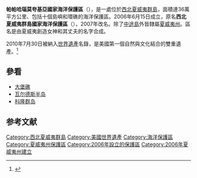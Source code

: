 {{Infobox Protected area
| name = 帕帕哈瑙莫夸基亞國家海洋保護區<br />Papahānaumokuākea Marine National Monument
| iucn_category = III <!--Note: site is not listed in IUCN database, but appears to conform with Category III-->
| photo = NHINM.png
| photo_caption = 保護區的大致範圍
| location = [[夏威夷州|夏威夷州]][[檀香山市縣|檀香山市縣]]／[[美國本土外小島嶼|美國本土外小島嶼]][[中途島|中途島]]
| nearest_city = {{USA}}[[夏威夷州|夏威夷州]][[檀香山|檀香山]]
| lat_d = 25
| lat_m = 42
| lat_s = 00
| lat_NS = N
| long_d = 171
| long_m = 44
| long_s = 00
| long_EW = W
| area = 360,000平方公里
| established = 2006年6月15日
| visitation_num =
| visitation_year =
| governing_body = [[美国国家海洋和大气管理局|美国国家海洋和大气管理局]]、[[美國漁業與野生動物局|美國漁業與野生動物局]]、[[夏威夷州土地及自然資源局|夏威夷州土地及自然資源局]]
}}
'''帕帕哈瑙莫夸基亞國家海洋保護區'''（{{lang-en|Papahānaumokuākea Marine National Monument}}），是一處位於[[西北夏威夷群島|西北夏威夷群島]]，面積達36萬平方公里、包括十個島嶼和環礁的海洋保護區。2006年6月15日成立，原名'''西北夏威夷群島國家海洋保護區'''（{{lang|en|Northwestern Hawaiian Islands Marine National Monument}}），2007年改名。除了[[中途島|中途島]]外皆隸屬[[夏威夷州|夏威夷州]]。區名是由夏威夷創造女神和其丈夫的名字合成。

2010年7月30日被納入[[世界遺產|世界遺產]]名錄，是美國第一個自然與文化結合的雙重遺產。<ref name="">{{cite news
|publisher=[[聯合國教科文組織|聯合國教科文組織]]世界遺產中心
|date=2010年7月30日
|title=World Heritage Committee inscribes two new sites  on World Heritage List
|url=http://whc.unesco.org/en/news/640
|accessdate=2010年8月1日
|archive-date=2017年5月13日
|archive-url=https://web.archive.org/web/20170513013331/http://whc.unesco.org/en/news/640/
|dead-url=no
}}</ref>

== 參看 ==
* [[大堡礁|大堡礁]]
* [[瓦尔德斯半岛|瓦尔德斯半岛]]
* [[科隆群岛|科隆群岛]]

==参考文献==
{{Reflist}}

{{美國世界遺產}}
{{Authority control}}

{{DEFAULTSORT:Papahānaumokuākea Marine National Monument}}
[[Category:西北夏威夷群島|Category:西北夏威夷群島]]
[[Category:美國世界遺產|Category:美國世界遺產]]
[[Category:海洋保護區|Category:海洋保護區]]
[[Category:夏威夷州保護區|Category:夏威夷州保護區]]
[[Category:2006年設立的保護區|Category:2006年設立的保護區]]
[[Category:2006年夏威夷州建立|Category:2006年夏威夷州建立]]